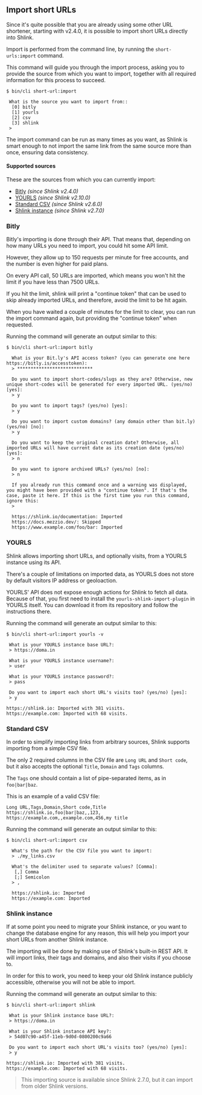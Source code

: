 
## Import short URLs

Since it's quite possible that you are already using some other URL shortener, starting with v2.4.0, it is possible to import short URLs directly into Shlink.

Import is performed from the command line, by running the `short-urls:import` command.

This command will guide you through the import process, asking you to provide the source from which you want to import, together with all required information for this process to succeed.

```
$ bin/cli short-url:import

 What is the source you want to import from::
  [0] bitly
  [1] yourls
  [2] csv
  [3] shlink
 >
```

The import command can be run as many times as you want, as Shlink is smart enough to not import the same link from the same source more than once, ensuring data consistency.

#### Supported sources

These are the sources from which you can currently import:

* [Bitly](/documentation/advanced/import-short-urls#bitly) *(since Shlink v2.4.0)*
* [YOURLS](/documentation/advanced/import-short-urls#yourls) *(since Shlink v2.10.0)*
* [Standard CSV](/documentation/advanced/import-short-urls#standard-csv) *(since Shlink v2.6.0)*
* [Shlink instance](/documentation/advanced/import-short-urls#shlink-instance) *(since Shlink v2.7.0)*

### Bitly

Bitly's importing is done through their API. That means that, depending on how many URLs you need to import, you could hit some API limit.

However, they allow up to 150 requests per minute for free accounts, and the number is even higher for paid plans.

On every API call, 50 URLs are imported, which means you won't hit the limit if you have less than 7500 URLs.

If you hit the limit, shlink will print a "continue token" that can be used to skip already imported URLs, and therefore, avoid the limit to be hit again.

When you have waited a couple of minutes for the limit to clear, you can run the import command again, but providing the "continue token" when requested.

Running the command will generate an output similar to this:

```shell
$ bin/cli short-url:import bitly

  What is your Bit.ly's API access token? (you can generate one here https://bitly.is/accesstoken):
  > ****************************

  Do you want to import short-codes/slugs as they are? Otherwise, new unique short-codes will be generated for every imported URL. (yes/no) [yes]:
  > y

  Do you want to import tags? (yes/no) [yes]:
  > y

  Do you want to import custom domains? (any domain other than bit.ly) (yes/no) [no]:
  > y

  Do you want to keep the original creation date? Otherwise, all imported URLs will have current date as its creation date (yes/no) [yes]:
  > n

  Do you want to ignore archived URLs? (yes/no) [no]:
  > n

  If you already run this command once and a warning was displayed, you might have been provided with a "continue token". If that's the case, paste it here. If this is the first time you run this command, ignore this:
  >

  https://shlink.io/documentation: Imported
  https://docs.mezzio.dev/: Skipped
  https://www.example.com/foo/bar: Imported
```

### YOURLS

Shlink allows importing short URLs, and optionally visits, from a YOURLS instance using its API.

There's a couple of limitations on imported data, as YOURLS does not store by default visitors IP address or geoloaction.

<Callout type="warning">
  YOURLS' API does not expose enough actions for Shlink to fetch all data. Because of that, you first need to install the <code className="indivisible">yourls-shlink-import-plugin</code> in YOURLS itself. You can download it from <Link href="https://slnk.to/yourls-import">its repository</Link> and follow the instructions there.
</Callout>

Running the command will generate an output similar to this:

```shell
$ bin/cli short-url:import yourls -v

 What is your YOURLS instance base URL?:
 > https://doma.in

 What is your YOURLS instance username?:
 > user

 What is your YOURLS instance password?:
 > pass

 Do you want to import each short URL's visits too? (yes/no) [yes]:
 > y

https://shlink.io: Imported with 381 visits.
https://example.com: Imported with 68 visits.
```

### Standard CSV

In order to simplify importing links from arbitrary sources, Shlink supports importing from a simple CSV file.

The only 2 required columns in the CSV file are `Long URL` and `Short code`, but it also accepts the optional `Title`, `Domain` and `Tags` columns.

The `Tags` one should contain a list of pipe-separated items, as in `foo|bar|baz`.

This is an example of a valid CSV file:

```
Long URL,Tags,Domain,Short code,Title
https://shlink.io,foo|bar|baz,,123,
https://example.com,,example.com,456,my title
```

Running the command will generate an output similar to this:

```shell
$ bin/cli short-url:import csv

  What's the path for the CSV file you want to import:
  > ./my_links.csv

  What's the delimiter used to separate values? [Comma]:
   [,] Comma
   [;] Semicolon
  > ,

  https://shlink.io: Imported
  https://example.com: Imported
```

### Shlink instance

If at some point you need to migrate your Shlink instance, or you want to change the database engine for any reason, this will help you import your short URLs from another Shlink instance.

The importing will be done by making use of Shlink's built-in REST API. It will import links, their tags and domains, and also their visits if you choose to.

In order for this to work, you need to keep your old Shlink instance publicly accessible, otherwise you will not be able to import.

Running the command will generate an output similar to this:

```shell
$ bin/cli short-url:import shlink

 What is your Shlink instance base URL?:
 > https://doma.in

 What is your Shlink instance API key?:
 > 54d07c90-a45f-11eb-9d0d-0800200c9a66

 Do you want to import each short URL's visits too? (yes/no) [yes]:
 > y

https://shlink.io: Imported with 381 visits.
https://example.com: Imported with 68 visits.
```

> This importing source is available since Shlink 2.7.0, but it can import from older Shlink versions.
